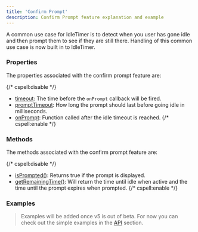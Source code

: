 ```yaml
---
title: 'Confirm Prompt'
description: Confirm Prompt feature explanation and example
---
```


A common use case for IdleTimer is to detect when you user has gone idle and then
prompt them to see if they are still there. Handling of this common use case is 
now built in to IdleTimer.

### Properties

The properties associated with the confirm prompt feature are:

{/* cspell:disable */}
- [timeout](/docs/api/props#timeout): The time before the `onPrompt` callback will be fired.
- [promptTimeout](/docs/api/props#prompttimeout): How long the prompt should last before going idle in milliseconds.
- [onPrompt](/docs/api/props#onprompt): Function called after the idle timeout is reached.
{/* cspell:enable */}

### Methods

The methods associated with the confirm prompt feature are:

{/* cspell:disable */}
- [isPrompted()](/docs/api/methods#isprompted): Returns true if the prompt is displayed.
- [getRemainingTime()](/docs/api/methods#getremainingtime): Will return the time until idle when active and the time until the prompt expires when prompted.
{/* cspell:enable */}

### Examples

> Examples will be added once v5 is out of beta. For now you can check out the
> simple examples in the [API](/docs/api/use-idle-timer) section.